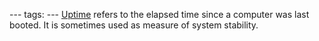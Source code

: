 ---
tags:
---
[[Uptime]] refers to the elapsed time since a computer was last booted. It is sometimes used as measure of system stability.
